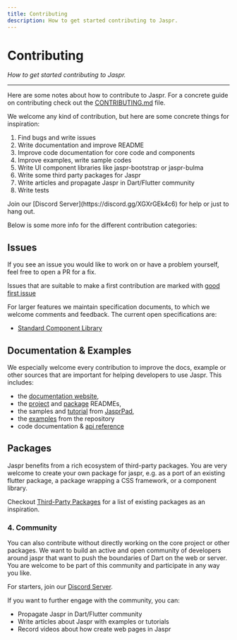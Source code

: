 ```yaml
---
title: Contributing
description: How to get started contributing to Jaspr.
---
```


# Contributing
*How to get started contributing to Jaspr.*

---

Here are some notes about how to contribute to Jaspr. For a concrete guide on
contributing check out the [CONTRIBUTING.md](https://github.com/schultek/jaspr/blob/develop/CONTRIBUTING.md) file.

We welcome any kind of contribution, but here are some concrete things for inspiration:

1. Find bugs and write issues
2. Write documentation and improve README
3. Improve code documentation for core code and components
4. Improve examples, write sample codes
5. Write UI component libraries like jaspr-bootstrap or jaspr-bulma
6. Write some third party packages for Jaspr
7. Write articles and propagate Jaspr in Dart/Flutter community
8. Write tests

<Info>
Join our [Discord Server](https://discord.gg/XGXrGEk4c6) for help or just to hang out.
</Info>

Below is some more info for the different contribution categories:

## Issues

If you see an issue you would like to work on or have a problem yourself, feel free to open a
PR for a fix.

Issues that are suitable to make a first contribution are marked with [good first issue](https://github.com/schultek/jaspr/labels/good%20first%20issue)

For larger features we maintain specification documents, to which we welcome comments and feedback.
The current open specifications are:

- [Standard Component Library](/spec/std_components)

## Documentation & Examples

We especially welcome every contribution to improve the docs, example or other sources that are
important for helping developers to use Jaspr. This includes:

- the [documentation website](https://github.com/schultek/jaspr/tree/main/docs),
- the [project](https://github.com/schultek/jaspr/blob/develop/README.md) and [package](https://github.com/schultek/jaspr/blob/develop/packages/jaspr/README.md) READMEs,
- the samples and [tutorial](https://jasprpad.schultek.de/?tutorial=intro) from [JasprPad](https://jasprpad.schultek.de),
- the [examples](https://github.com/schultek/jaspr/tree/main/examples) from the repository
- code documentation & [api reference](https://pub.dev/documentation/jaspr/latest/jaspr/jaspr-library.html)

## Packages

Jaspr benefits from a rich ecosystem of third-party packages. You are very welcome to create 
your own package for jaspr, e.g. as a port of an existing flutter package, a package wrapping a CSS framework, or
a component library.

Checkout [Third-Party Packages](/eco/packages) for a list of existing packages as an inspiration.

### 4. Community

You can also contribute without directly working on the core project or other packages. We want to
build an active and open community of developers around jaspr that want to push the boundaries of 
Dart on the web or server. You are welcome to be part of this community and participate in any way
you like.

For starters, join our [Discord Server](https://discord.gg/XGXrGEk4c6).

If you want to further engage with the community, you can:

- Propagate Jaspr in Dart/Flutter community
- Write articles about Jaspr with examples or tutorials
- Record videos about how create web pages in Jaspr
